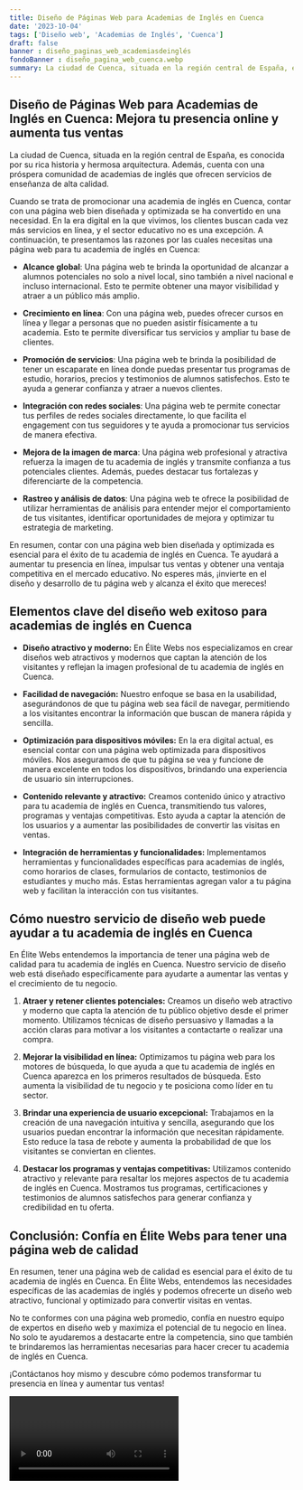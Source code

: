 ```yaml
---
title: Diseño de Páginas Web para Academias de Inglés en Cuenca
date: '2023-10-04'
tags: ['Diseño web', 'Academias de Inglés', 'Cuenca']
draft: false
banner : diseño_paginas_web_academiasdeinglés
fondoBanner : diseño_pagina_web_cuenca.webp
summary: La ciudad de Cuenca, situada en la región central de España, es conocida por su rica historia y hermosa arquitectura. Además, cuenta con una próspera comunidad de academias de inglés que ofrecen servicios de enseñanza de alta calidad.
---
```


## Diseño de Páginas Web para Academias de Inglés en Cuenca: Mejora tu presencia online y aumenta tus ventas

La ciudad de Cuenca, situada en la región central de España, es conocida por su rica historia y hermosa arquitectura. Además, cuenta con una próspera comunidad de academias de inglés que ofrecen servicios de enseñanza de alta calidad.

Cuando se trata de promocionar una academia de inglés en Cuenca, contar con una página web bien diseñada y optimizada se ha convertido en una necesidad. En la era digital en la que vivimos, los clientes buscan cada vez más servicios en línea, y el sector educativo no es una excepción. A continuación, te presentamos las razones por las cuales necesitas una página web para tu academia de inglés en Cuenca:

- **Alcance global**: Una página web te brinda la oportunidad de alcanzar a alumnos potenciales no solo a nivel local, sino también a nivel nacional e incluso internacional. Esto te permite obtener una mayor visibilidad y atraer a un público más amplio.

- **Crecimiento en línea**: Con una página web, puedes ofrecer cursos en línea y llegar a personas que no pueden asistir físicamente a tu academia. Esto te permite diversificar tus servicios y ampliar tu base de clientes.

- **Promoción de servicios**: Una página web te brinda la posibilidad de tener un escaparate en línea donde puedas presentar tus programas de estudio, horarios, precios y testimonios de alumnos satisfechos. Esto te ayuda a generar confianza y atraer a nuevos clientes.

- **Integración con redes sociales**: Una página web te permite conectar tus perfiles de redes sociales directamente, lo que facilita el engagement con tus seguidores y te ayuda a promocionar tus servicios de manera efectiva.

- **Mejora de la imagen de marca**: Una página web profesional y atractiva refuerza la imagen de tu academia de inglés y transmite confianza a tus potenciales clientes. Además, puedes destacar tus fortalezas y diferenciarte de la competencia.

- **Rastreo y análisis de datos**: Una página web te ofrece la posibilidad de utilizar herramientas de análisis para entender mejor el comportamiento de tus visitantes, identificar oportunidades de mejora y optimizar tu estrategia de marketing.

En resumen, contar con una página web bien diseñada y optimizada es esencial para el éxito de tu academia de inglés en Cuenca. Te ayudará a aumentar tu presencia en línea, impulsar tus ventas y obtener una ventaja competitiva en el mercado educativo. No esperes más, ¡invierte en el diseño y desarrollo de tu página web y alcanza el éxito que mereces!

<GifSeo />

<Cta />

## Elementos clave del diseño web exitoso para academias de inglés en Cuenca

- **Diseño atractivo y moderno:** En Élite Webs nos especializamos en crear diseños web atractivos y modernos que captan la atención de los visitantes y reflejan la imagen profesional de tu academia de inglés en Cuenca.

- **Facilidad de navegación:** Nuestro enfoque se basa en la usabilidad, asegurándonos de que tu página web sea fácil de navegar, permitiendo a los visitantes encontrar la información que buscan de manera rápida y sencilla.

- **Optimización para dispositivos móviles:** En la era digital actual, es esencial contar con una página web optimizada para dispositivos móviles. Nos aseguramos de que tu página se vea y funcione de manera excelente en todos los dispositivos, brindando una experiencia de usuario sin interrupciones.

- **Contenido relevante y atractivo:** Creamos contenido único y atractivo para tu academia de inglés en Cuenca, transmitiendo tus valores, programas y ventajas competitivas. Esto ayuda a captar la atención de los usuarios y a aumentar las posibilidades de convertir las visitas en ventas.

- **Integración de herramientas y funcionalidades:** Implementamos herramientas y funcionalidades específicas para academias de inglés, como horarios de clases, formularios de contacto, testimonios de estudiantes y mucho más. Estas herramientas agregan valor a tu página web y facilitan la interacción con tus visitantes.

## Cómo nuestro servicio de diseño web puede ayudar a tu academia de inglés en Cuenca

En Élite Webs entendemos la importancia de tener una página web de calidad para tu academia de inglés en Cuenca. Nuestro servicio de diseño web está diseñado específicamente para ayudarte a aumentar las ventas y el crecimiento de tu negocio.

1. **Atraer y retener clientes potenciales:** Creamos un diseño web atractivo y moderno que capta la atención de tu público objetivo desde el primer momento. Utilizamos técnicas de diseño persuasivo y llamadas a la acción claras para motivar a los visitantes a contactarte o realizar una compra.

2. **Mejorar la visibilidad en línea:** Optimizamos tu página web para los motores de búsqueda, lo que ayuda a que tu academia de inglés en Cuenca aparezca en los primeros resultados de búsqueda. Esto aumenta la visibilidad de tu negocio y te posiciona como líder en tu sector.

3. **Brindar una experiencia de usuario excepcional:** Trabajamos en la creación de una navegación intuitiva y sencilla, asegurando que los usuarios puedan encontrar la información que necesitan rápidamente. Esto reduce la tasa de rebote y aumenta la probabilidad de que los visitantes se conviertan en clientes.

4. **Destacar los programas y ventajas competitivas:** Utilizamos contenido atractivo y relevante para resaltar los mejores aspectos de tu academia de inglés en Cuenca. Mostramos tus programas, certificaciones y testimonios de alumnos satisfechos para generar confianza y credibilidad en tu oferta.

## Conclusión: Confía en Élite Webs para tener una página web de calidad

En resumen, tener una página web de calidad es esencial para el éxito de tu academia de inglés en Cuenca. En Élite Webs, entendemos las necesidades específicas de las academias de inglés y podemos ofrecerte un diseño web atractivo, funcional y optimizado para convertir visitas en ventas.

No te conformes con una página web promedio, confía en nuestro equipo de expertos en diseño web y maximiza el potencial de tu negocio en línea. No solo te ayudaremos a destacarte entre la competencia, sino que también te brindaremos las herramientas necesarias para hacer crecer tu academia de inglés en Cuenca.

¡Contáctanos hoy mismo y descubre cómo podemos transformar tu presencia en línea y aumentar tus ventas!

<Video />

<CtaBot job='Academias de Inglés' city='Cuenca'/>

<Gmaps query='Cuenca+españa+maps' />